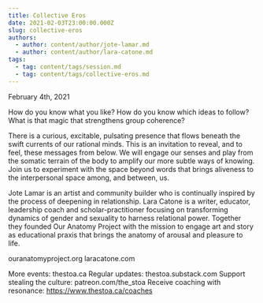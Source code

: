 ```yaml
---
title: Collective Eros
date: 2021-02-03T23:00:00.000Z
slug: collective-eros
authors:
  - author: content/author/jote-lamar.md
  - author: content/author/lara-catone.md
tags:
  - tag: content/tags/session.md
  - tag: content/tags/collective-eros.md
---
```


February 4th, 2021

How do you know what you like? How do you know which ideas to follow? What is that magic that strengthens group coherence?

There is a curious, excitable, pulsating presence that flows beneath the swift currents of our rational minds. This is an invitation to reveal, and to feel, these messages from below. We will engage our senses and play from the somatic terrain of the body to amplify our more subtle ways of knowing. Join us to experiment with the space beyond words that brings aliveness to the interpersonal space among, and between, us.

Jote Lamar is an artist and community builder who is continually inspired by the process of deepening in relationship. Lara Catone is a writer, educator, leadership coach and scholar-practitioner focusing on transforming dynamics of gender and sexuality to harness relational power. Together they founded Our Anatomy Project with the mission to engage art and story as educational praxis that brings the anatomy of arousal and pleasure to life.

ouranatomyproject.org
laracatone.com

More events: thestoa.ca
Regular updates: thestoa.substack.com
Support stealing the culture: patreon.com/the_stoa
Receive coaching with resonance: https://www.thestoa.ca/coaches
